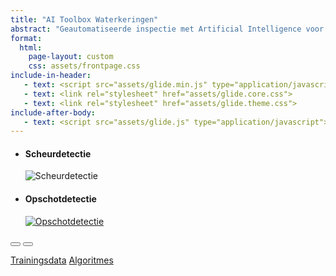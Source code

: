 ```yaml
---
title: "AI Toolbox Waterkeringen"
abstract: "Geautomatiseerde inspectie met Artificial Intelligence voor waterkeringen"
format:
  html:
    page-layout: custom
    css: assets/frontpage.css
include-in-header: 
   - text: <script src="assets/glide.min.js" type="application/javascript"></script>
   - text: <link rel="stylesheet" href="assets/glide.core.css">
   - text: <link rel="stylesheet" href="assets/glide.theme.css">
include-after-body:
   - text: <script src="assets/glide.js" type="application/javascript"></script>
---
```


```{=html}
<div class="glide__wrap">
   <div class="glide">
    <div class="glide__track" data-glide-el="track">
      <ul class="glide__slides">
        <li class="glide__slide">
          <h4>Scheurdetectie</h4>
          <img src="assets/scheurdetectie_carousel.jpg" alt="Scheurdetectie">
        </li>
        <li class="glide__slide">
          <h4>Opschotdetectie</h4>
          <a href="examples/opschotdetectie_voorbeeld.html"><img src="assets/opschotdetectie_carousel.jpg" alt="Opschotdetectie"></a>
        </li>
      </ul>
    </div>
  <div class="glide__bullets" data-glide-el="controls[nav]">
    <button class="glide__bullet" data-glide-dir="=0"></button>
    <button class="glide__bullet" data-glide-dir="=1"></button>
  </div>
  </div>
</div>
```

::: {.custom-content}

[Trainingsdata](data.qmd){.btn .btn-primary .btn-lg role="button"}
[Algoritmes](https://github.com/AI-Toolbox-Waterkeringen/AI-toolbox-waterkeringen){.btn .btn-primary .btn-lg role="button" target="_blank"}

:::
